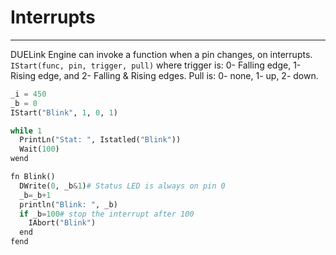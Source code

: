 
# Interrupts

---

DUELink Engine can invoke a function when a pin changes, on interrupts. `IStart(func, pin, trigger, pull)` where trigger is: 0- Falling edge, 1- Rising edge, and 2- Falling & Rising edges. Pull is: 0- none, 1- up, 2- down.


```py
_i = 450
_b = 0
IStart("Blink", 1, 0, 1)

while 1
  PrintLn("Stat: ", Istatled("Blink"))
  Wait(100)
wend

fn Blink()
  DWrite(0, _b&1)# Status LED is always on pin 0
  _b=_b+1
  println("Blink: ", _b)
  if _b=100# stop the interrupt after 100
    IAbort("Blink")
  end
fend
```